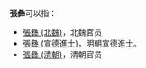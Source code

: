 '''張彝'''可以指：
* [[張彝_(北魏)|張彝 (北魏)]]，北魏官员
*[[張彝_(宣德進士)|張彝 (宣德進士)]]，明朝宣德進士。
* [[張彝_(清朝)|張彝 (清朝)]]，清朝官员

{{disambig|Cat=二字张姓人名消歧义|yi}}